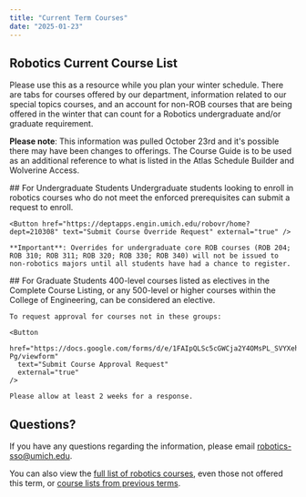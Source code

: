```yaml
---
title: "Current Term Courses"
date: "2025-01-23"
---
```


## Robotics Current Course List

<MaizeButton 
  href="https://docs.google.com/spreadsheets/d/1Ny6iqCIFH1gma03bm70DPT8qXLjYA4GLt1-K-PIZSy8/edit?usp=sharing" 
  text="View Fall 2025 Course Guide" 
  external="true"
/>

Please use this as a resource while you plan your winter schedule. There are tabs for courses offered by our department, information related to our special topics courses, and an account for non-ROB courses that are being offered in the winter that can count for a Robotics undergraduate and/or graduate requirement.  
  
**Please note**: This information was pulled October 23rd and it's possible there may have been changes to offerings. The Course Guide is to be used as an additional reference to what is listed in the Atlas Schedule Builder and Wolverine Access.

<TwoColumn>
  <div slot="left">
    ## For Undergraduate Students
    Undergraduate students looking to enroll in robotics courses who do not meet the enforced prerequisites can submit a request to enroll. 

    <Button href="https://deptapps.engin.umich.edu/robovr/home?dept=210308" text="Submit Course Override Request" external="true" />

    **Important**: Overrides for undergraduate core ROB courses (ROB 204; ROB 310; ROB 311; ROB 320; ROB 330; ROB 340) will not be issued to non-robotics majors until all students have had a chance to register.
  </div>

  <div slot="right">
    ## For Graduate Students
    400-level courses listed as electives in the Complete Course Listing, or any 500-level or higher courses within the College of Engineering, can be considered an elective.

    To request approval for courses not in these groups:

    <Button 
      href="https://docs.google.com/forms/d/e/1FAIpQLSc5cGWCja2Y4OMsPL_SVYXeh1EJKfAGS422duZ5S4cN_xT-Pg/viewform" 
      text="Submit Course Approval Request" 
      external="true"
    />

    Please allow at least 2 weeks for a response.
  </div>
</TwoColumn>

## Questions?

If you have any questions regarding the information, please email [robotics-sso@umich.edu](mailto:robotics-sso@umich.edu).

You can also view the [full list of robotics courses](https://robotics.umich.edu/academics/courses/complete-course-listing/), even those not offered this term, or [course lists from previous terms](https://robotics.umich.edu/academics/courses#past-course-offerings).
